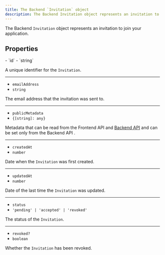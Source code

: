 ```yaml
---
title: The Backend `Invitation` object
description: The Backend Invitation object represents an invitation to join your application.
---
```


The Backend `Invitation` object represents an invitation to join your application.

## Properties

<Properties>
  - `id`
  - `string`

  A unique identifier for the `Invitation`.

  ---

  - `emailAddress`
  - `string`

  The email address that the invitation was sent to.

  ---

  - `publicMetadata`
  - `{[string]: any}`

  Metadata that can be read from the Frontend API and [Backend API](https://clerk.com/docs/reference/backend-api) and can be set only from the Backend API .

  ---

  - `createdAt`
  - `number`

  Date when the `Invitation` was first created.

  ---

  - `updatedAt`
  - `number`

  Date of the last time the `Invitation` was updated.

  ---

  - `status`
  - `'pending' | 'accepted' | 'revoked'`

  The status of the `Invitation`.

  ---

  - `revoked?`
  - `boolean`

  Whether the `Invitation` has been revoked.
</Properties>

